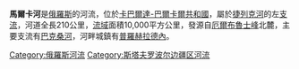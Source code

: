 '''馬爾卡河'''是[[俄羅斯|俄羅斯]]的河流，位於[[卡巴爾達-巴爾卡爾共和國|卡巴爾達-巴爾卡爾共和國]]，屬於[[捷列克河|捷列克河]]的左[[支流|支流]]，河道全長210公里，[[流域|流域]]面積10,000平方公里，發源自[[厄爾布魯士峰|厄爾布魯士峰]]北麓，主要支流有[[巴克桑河|巴克桑河]]，河畔城鎮有[[普羅赫拉德內|普羅赫拉德內]]。
{{俄羅斯地理小作品}}

[[Category:俄羅斯河流|Category:俄羅斯河流]]
[[Category:斯塔夫罗波尔边疆区河流|Category:斯塔夫罗波尔边疆区河流]]